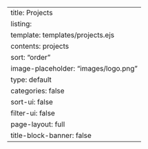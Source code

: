 ---
title: Projects
listing:
  template: templates/projects.ejs
  contents: projects
  sort: "order"
  image-placeholder: "images/logo.png"
  type: default
  categories: false
  sort-ui: false
  filter-ui: false
page-layout: full
title-block-banner: false
---